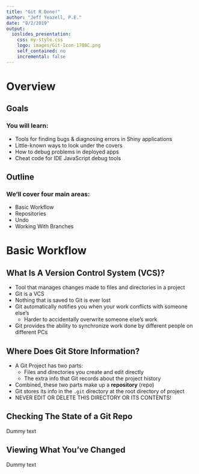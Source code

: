 ```yaml
---
title: "Git R Done!"
author: "Jeff Yeazell, P.E."
date: "8/2/2019"
output: 
  ioslides_presentation:
    css: my-style.css
    logo: images/Git-Icon-1788C.png
    self_contained: no
    incremental: false
---
```


# Overview

## Goals 

### You will learn:

- Tools for finding bugs & diagnosing errors in Shiny applications
- Little-known ways to look under the covers 
- How to debug problems in deployed apps
- Cheat code for IDE JavaScript debug tools

## Outline

### We'll cover four main areas:

- Basic Workflow
- Repositories 
- Undo
- Working With Branches

# Basic Workflow

## What Is A Version Control System (VCS)?

* Tool that manages changes made to files and directories in a project
* Git is a VCS
* Nothing that is saved to Git is ever lost
* Git automatically notifies you when your work conflicts with someone else's
    + Harder to accidentally overwrite someone else's work
* Git provides the ability to synchronize work done by different people on different PCs

## Where Does Git Store Information?

* A Git Project has two parts:
    * Files and directories you create and edit directly
    * The extra info that Git records about the project history
* Combined, these two parts make up a __repository__ (repo)
* Git stores its info in the `.git` directory at the root directory of project
* NEVER EDIT OR DELETE THIS DIRECTORY OR ITS CONTENTS!

## Checking The State of a Git Repo

Dummy text

## Viewing What You've Changed

Dummy text
